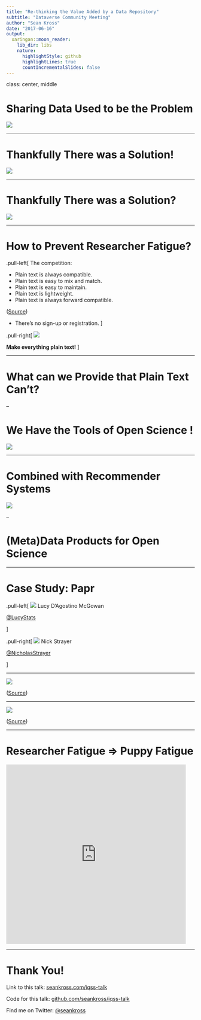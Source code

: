 ```yaml
---
title: "Re-thinking the Value Added by a Data Repository"
subtitle: "Dataverse Community Meeting"
author: "Sean Kross"
date: "2017-06-16"
output:
  xaringan::moon_reader:
    lib_dir: libs
    nature:
      highlightStyle: github
      highlightLines: true
      countIncrementalSlides: false
---
```

class: center, middle

# Sharing Data Used to be the Problem

![](img/NASAComputerRoom7090.NARA.jpg)

---

# Thankfully There was a Solution!

![](img/dataverse.png)

---

# Thankfully There was a Solution?

![](img/data-repos.png)

---

# How to Prevent Researcher Fatigue?

.pull-left[
The competition:

- Plain text is always compatible.
- Plain text is easy to mix and match.
- Plain text is easy to maintain.
- Plain text is lightweight.
- Plain text is always forward compatible.

([Source](https://simplystatistics.org/2017/06/13/the-future-of-education-is-plain-text/))

- There's no sign-up or registration.
]

.pull-right[
![](img/jeff.jpg)

**Make everything plain text!**
]

---

# What can we Provide that Plain Text Can't?

--

# We Have the Tools of **Open Science** !

![](img/open-sci.png)

---

# Combined with Recommender Systems

![](img/amazon.png)

--

# (Meta)Data Products for Open Science

---

# Case Study: Papr

.pull-left[
![](img/lucy.png)
Lucy D'Agostino McGowan

[@LucyStats](https://twitter.com/LucyStats)


]

.pull-right[
![](img/nick.jpg)
Nick Strayer

[@NicholasStrayer](https://twitter.com/NicholasStrayer)

]

---

![](img/papr.png)

([Source](https://simplystatistics.org/2017/06/06/papr-rate-papers-on-biorxiv-in-a-single-swipe-and-help-science/))

---

![](img/papr-similar.png)

([Source](https://simplystatistics.org/2017/06/06/papr-rate-papers-on-biorxiv-in-a-single-swipe-and-help-science/))

---

# Researcher Fatigue => Puppy Fatigue

<iframe src="https://giphy.com/embed/R8OuxCDlVc9PO" width="480" height="480" frameBorder="0" class="giphy-embed" allowFullScreen></iframe><p><a href="https://giphy.com/gifs/puppy-R8OuxCDlVc9PO"></a></p>

---

# Thank You!

Link to this talk: [seankross.com/iqss-talk](http://seankross.com/iqss-talk)

Code for this talk: [github.com/seankross/iqss-talk](https://github.com/seankross/iqss-talk)

Find me on Twitter: [@seankross](https://twitter.com/seankross)